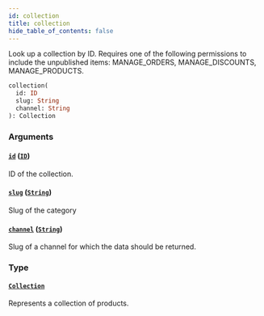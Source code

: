 ```yaml
---
id: collection
title: collection
hide_table_of_contents: false
---
```


Look up a collection by ID. Requires one of the following permissions to include the unpublished items: MANAGE_ORDERS, MANAGE_DISCOUNTS, MANAGE_PRODUCTS.

```graphql
collection(
  id: ID
  slug: String
  channel: String
): Collection
```

### Arguments

#### [`id`](#) ([`ID`](../../../developer/api-reference/scalars/id))

ID of the collection.

#### [`slug`](#) ([`String`](../../../developer/api-reference/scalars/string))

Slug of the category

#### [`channel`](#) ([`String`](../../../developer/api-reference/scalars/string))

Slug of a channel for which the data should be returned.

### Type

#### [`Collection`](../../../developer/api-reference/objects/collection)

Represents a collection of products.
